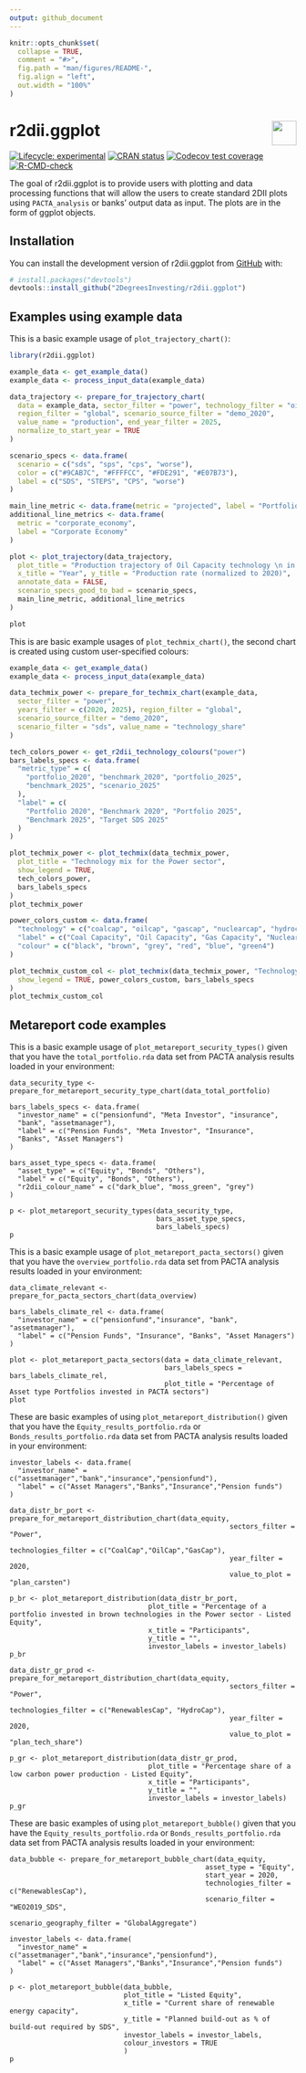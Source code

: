 ```yaml
---
output: github_document
---
```


<!-- README.md is generated from README.Rmd. Please edit that file -->

```r
knitr::opts_chunk$set(
  collapse = TRUE,
  comment = "#>",
  fig.path = "man/figures/README-",
  fig.align = "left",
  out.width = "100%"
)
```

# r2dii.ggplot <a href='https://github.com/2DegreesInvesting/r2dii.ggplot'><img src='https://imgur.com/A5ASZPE.png' align='right' height='43' /></a>

<!-- badges: start -->
[![Lifecycle:
experimental](https://img.shields.io/badge/lifecycle-experimental-orange.svg)](https://www.tidyverse.org/lifecycle/#experimental)
[![CRAN
status](https://www.r-pkg.org/badges/version/r2dii.ggplot)](https://CRAN.R-project.org/package=r2dii.ggplot)
[![Codecov test
coverage](https://codecov.io/gh/2DegreesInvesting/r2dii.ggplot/branch/master/graph/badge.svg)](https://codecov.io/gh/2DegreesInvesting/r2dii.ggplot?branch=master)
[![R-CMD-check](https://github.com/2DegreesInvesting/r2dii.ggplot/workflows/R-CMD-check/badge.svg)](https://github.com/2DegreesInvesting/r2dii.ggplot/actions)
<!-- badges: end -->

The goal of r2dii.ggplot is to provide users with plotting and data processing 
functions that will allow the users to create standard 2DII plots using 
`PACTA_analysis` or banks' output data as input. The plots are in the form of 
ggplot objects. 

## Installation

You can install the development version of r2dii.ggplot from
[GitHub](https://github.com/2DegreesInvesting/r2dii.ggplot) with:

``` r
# install.packages("devtools")
devtools::install_github("2DegreesInvesting/r2dii.ggplot")
```

## Examples using example data

This is a basic example usage of `plot_trajectory_chart()`:

```r
library(r2dii.ggplot)

example_data <- get_example_data()
example_data <- process_input_data(example_data)

data_trajectory <- prepare_for_trajectory_chart(
  data = example_data, sector_filter = "power", technology_filter = "oilcap",
  region_filter = "global", scenario_source_filter = "demo_2020",
  value_name = "production", end_year_filter = 2025,
  normalize_to_start_year = TRUE
)

scenario_specs <- data.frame(
  scenario = c("sds", "sps", "cps", "worse"),
  color = c("#9CAB7C", "#FFFFCC", "#FDE291", "#E07B73"),
  label = c("SDS", "STEPS", "CPS", "worse")
)

main_line_metric <- data.frame(metric = "projected", label = "Portfolio")
additional_line_metrics <- data.frame(
  metric = "corporate_economy",
  label = "Corporate Economy"
)

plot <- plot_trajectory(data_trajectory,
  plot_title = "Production trajectory of Oil Capacity technology \n in the Power sector",
  x_title = "Year", y_title = "Production rate (normalized to 2020)",
  annotate_data = FALSE,
  scenario_specs_good_to_bad = scenario_specs,
  main_line_metric, additional_line_metrics
)

plot
```

This is are basic example usages of `plot_techmix_chart()`, the second chart is created using custom user-specified colours:

```r
example_data <- get_example_data()
example_data <- process_input_data(example_data)

data_techmix_power <- prepare_for_techmix_chart(example_data,
  sector_filter = "power",
  years_filter = c(2020, 2025), region_filter = "global",
  scenario_source_filter = "demo_2020",
  scenario_filter = "sds", value_name = "technology_share"
)

tech_colors_power <- get_r2dii_technology_colours("power")
bars_labels_specs <- data.frame(
  "metric_type" = c(
    "portfolio_2020", "benchmark_2020", "portfolio_2025",
    "benchmark_2025", "scenario_2025"
  ),
  "label" = c(
    "Portfolio 2020", "Benchmark 2020", "Portfolio 2025",
    "Benchmark 2025", "Target SDS 2025"
  )
)

plot_techmix_power <- plot_techmix(data_techmix_power,
  plot_title = "Technology mix for the Power sector",
  show_legend = TRUE,
  tech_colors_power,
  bars_labels_specs
)
plot_techmix_power

power_colors_custom <- data.frame(
  "technology" = c("coalcap", "oilcap", "gascap", "nuclearcap", "hydrocap", "renewablescap"),
  "label" = c("Coal Capacity", "Oil Capacity", "Gas Capacity", "Nuclear Capacity", "Hydro Capacity", "Renewables Capacity"),
  "colour" = c("black", "brown", "grey", "red", "blue", "green4")
)

plot_techmix_custom_col <- plot_techmix(data_techmix_power, "Technology mix for the Power sector",
  show_legend = TRUE, power_colors_custom, bars_labels_specs
)
plot_techmix_custom_col
```

## Metareport code examples

This is a basic example usage of `plot_metareport_security_types()` given that
you have the `total_portfolio.rda` data set from PACTA analysis results loaded
in your environment:

```
data_security_type <- prepare_for_metareport_security_type_chart(data_total_portfolio)

bars_labels_specs <- data.frame(
  "investor_name" = c("pensionfund", "Meta Investor", "insurance", 
  "bank", "assetmanager"),
  "label" = c("Pension Funds", "Meta Investor", "Insurance", 
  "Banks", "Asset Managers")
)

bars_asset_type_specs <- data.frame(
  "asset_type" = c("Equity", "Bonds", "Others"),
  "label" = c("Equity", "Bonds", "Others"),
  "r2dii_colour_name" = c("dark_blue", "moss_green", "grey")
)

p <- plot_metareport_security_types(data_security_type, 
                                    bars_asset_type_specs, 
                                    bars_labels_specs)
p
```

This is a basic example usage of `plot_metareport_pacta_sectors()` given that
you have the `overview_portfolio.rda` data set from PACTA analysis results
loaded in your environment:

```
data_climate_relevant <- prepare_for_pacta_sectors_chart(data_overview)

bars_labels_climate_rel <- data.frame(
  "investor_name" = c("pensionfund","insurance", "bank", "assetmanager"),
  "label" = c("Pension Funds", "Insurance", "Banks", "Asset Managers")
)

plot <- plot_metareport_pacta_sectors(data = data_climate_relevant, 
                                      bars_labels_specs = bars_labels_climate_rel,
                                      plot_title = "Percentage of Asset type Portfolios invested in PACTA sectors")
plot
```
These are basic examples of using `plot_metareport_distribution()` given that
you have the `Equity_results_portfolio.rda` or `Bonds_results_portfolio.rda`
data set from PACTA analysis results loaded in your environment:

```
investor_labels <- data.frame(
  "investor_name" = c("assetmanager","bank","insurance","pensionfund"),
  "label" = c("Asset Managers","Banks","Insurance","Pension funds")
)

data_distr_br_port <- prepare_for_metareport_distribution_chart(data_equity,
                                                      sectors_filter = "Power",
                                                      technologies_filter = c("CoalCap","OilCap","GasCap"),
                                                      year_filter = 2020,
                                                      value_to_plot = "plan_carsten")

p_br <- plot_metareport_distribution(data_distr_br_port, 
                                  plot_title = "Percentage of a portfolio invested in brown technologies in the Power sector - Listed Equity",
                                  x_title = "Participants",
                                  y_title = "",
                                  investor_labels = investor_labels)
p_br

data_distr_gr_prod <- prepare_for_metareport_distribution_chart(data_equity,
                                                      sectors_filter = "Power",
                                                      technologies_filter = c("RenewablesCap", "HydroCap"),
                                                      year_filter = 2020,
                                                      value_to_plot = "plan_tech_share")

p_gr <- plot_metareport_distribution(data_distr_gr_prod, 
                                  plot_title = "Percentage share of a low carbon power production - Listed Equity",
                                  x_title = "Participants",
                                  y_title = "",
                                  investor_labels = investor_labels)
p_gr

```

These are basic examples of using `plot_metareport_bubble()` given that
you have the `Equity_results_portfolio.rda` or `Bonds_results_portfolio.rda`
data set from PACTA analysis results loaded in your environment:

```
data_bubble <- prepare_for_metareport_bubble_chart(data_equity,
                                                asset_type = "Equity",
                                                start_year = 2020,
                                                technologies_filter = c("RenewablesCap"),
                                                scenario_filter = "WEO2019_SDS",
                                                scenario_geography_filter = "GlobalAggregate")

investor_labels <- data.frame(
  "investor_name" = c("assetmanager","bank","insurance","pensionfund"),
  "label" = c("Asset Managers","Banks","Insurance","Pension funds")
)

p <- plot_metareport_bubble(data_bubble,
                            plot_title = "Listed Equity",
                            x_title = "Current share of renewable energy capacity",
                            y_title = "Planned build-out as % of build-out required by SDS",
                            investor_labels = investor_labels,
                            colour_investors = TRUE
                            )
p
```
